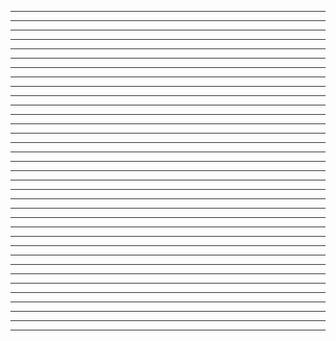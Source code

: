 
<FirstSlide />

---

<TOC />

---

<Shoutout />

---

<MonolithicArchitectures1 />

---

<MonolithicArchitectures2 />

---

<LimitedFlexability />

---

<PerformanceConcerns />

---

<ScalingChallenges1 />

---

<ScalingChallenges2 />

---

<Security1 />

---

<Security2 />

---

<Security3 />

---

<Security4 />

---

<JAMstack1 />

---

<JAMstack2 />

---

<JAMstack3 />

---

<JAMstack4 />

---

<JAMstack5 />

---

<JAMstack6 />

---

<JAMstack7 />

---

<JAMstack8 />

---

<JAMstack9 />

---

<JavaScript1 />

---

<JavaScript2 />

---

<JavaScript3 />

---

<JavaScript4 />

---

<APIs1 />

---

<APIs2 />

---

<APIs3 />

---

<Markup1 />

---

<Markup2 />

---

<Markup3 />

---

<MicroservicesAndServerless />

---

<Summary />

---

<Resources />

---

<About />